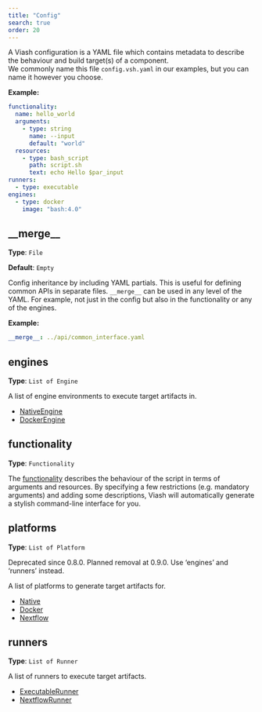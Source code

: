 ```yaml
---
title: "Config"
search: true
order: 20
---
```


A Viash configuration is a YAML file which contains metadata to describe the behaviour and build target(s) of a component.  
We commonly name this file `config.vsh.yaml` in our examples, but you can name it however you choose.  


**Example:**

```yaml
functionality:
  name: hello_world
  arguments:
    - type: string
      name: --input
      default: "world"
  resources:
    - type: bash_script
      path: script.sh
      text: echo Hello $par_input
runners:
  - type: executable
engines:
  - type: docker
    image: "bash:4.0"

```

## \_\_merge\_\_

**Type**: `File`

**Default**: `Empty`

Config inheritance by including YAML partials. This is useful for defining common APIs in
separate files. `__merge__` can be used in any level of the YAML. For example,
not just in the config but also in the functionality or any of the engines.


**Example:**

```yaml
__merge__: ../api/common_interface.yaml
```

## engines

**Type**: `List of Engine`

A list of engine environments to execute target artifacts in.

 - [NativeEngine](/reference/config/engines/native/#)
 - [DockerEngine](/reference/config/engines/docker/#)


## functionality

**Type**: `Functionality`

The [functionality](/reference/config/functionality/#) describes the behaviour of the script in terms of arguments and resources.
By specifying a few restrictions (e.g. mandatory arguments) and adding some descriptions, Viash will automatically generate a stylish command-line interface for you.


## platforms

**Type**: `List of Platform`

::: {.callout-warning}
Deprecated since 0.8.0. Planned removal at 0.9.0. Use 'engines' and 'runners' instead.
:::
A list of platforms to generate target artifacts for.

 - [Native](/reference/config/platforms/native/#)
 - [Docker](/reference/config/platforms/docker/#)
 - [Nextflow](/reference/config/platforms/nextflow/#)


## runners

**Type**: `List of Runner`

A list of runners to execute target artifacts.

 - [ExecutableRunner](/reference/config/runners/executable/#)
 - [NextflowRunner](/reference/config/runners/nextflow/#)

